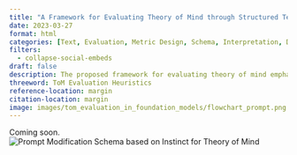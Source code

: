 ```yaml
---
title: "A Framework for Evaluating Theory of Mind through Structured Testing"
date: 2023-03-27
format: html
categories: [Text, Evaluation, Metric Design, Schema, Interpretation, Data Annotation, Foundation Models, Example]
filters:
  - collapse-social-embeds
draft: false
description: The proposed framework for evaluating theory of mind emphasizes user instinct derivation and creation of evaluation problems that reflect this instinct. Irrespective of the test, it comprises three key steps - instinct derivation, prompt modification and process evaluation - that together lead to more structured and effective evaluation methods for testing theory of mind.
threeword: ToM Evaluation Heuristics
reference-location: margin
citation-location: margin
image: images/tom_evaluation_in_foundation_models/flowchart_prompt.png
---
```

Coming soon.
![Prompt Modification Schema based on Instinct for Theory of Mind](images/tom_evaluation_in_foundation_models/flowchart_prompt.png)